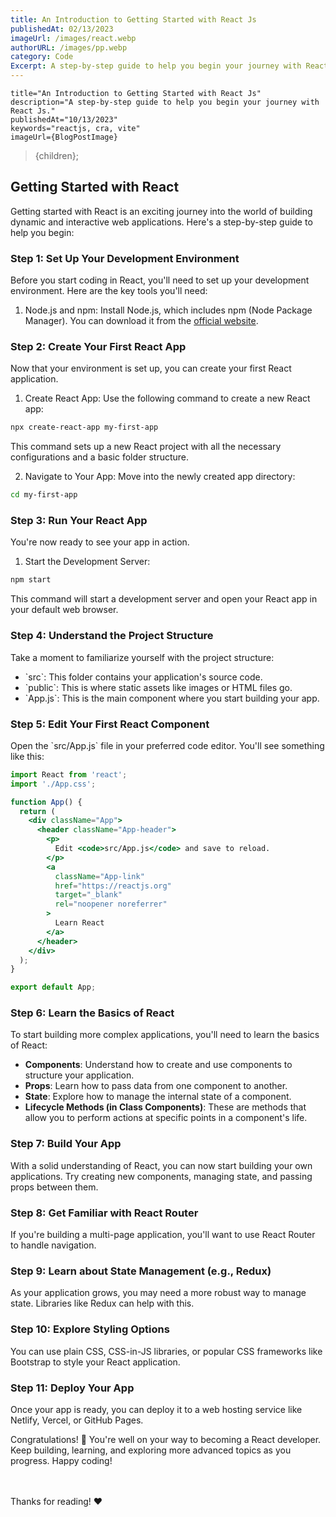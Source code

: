 ```yaml
---
title: An Introduction to Getting Started with React Js
publishedAt: 02/13/2023
imageUrl: /images/react.webp
authorURL: /images/pp.webp
category: Code
Excerpt: A step-by-step guide to help you begin your journey with React Js.
---
```



    title="An Introduction to Getting Started with React Js"
    description="A step-by-step guide to help you begin your journey with React Js."
    publishedAt="10/13/2023"
    keywords="reactjs, cra, vite"
    imageUrl={BlogPostImage}
>{children}</BlogPostLayout>;



## Getting Started with React

Getting started with React is an exciting journey into the world of building dynamic and interactive web applications. Here's a step-by-step guide to help you begin:

### Step 1: Set Up Your Development Environment

Before you start coding in React, you'll need to set up your development environment. Here are the key tools you'll need:

1. Node.js and npm: Install Node.js, which includes npm (Node Package Manager). You can download it from the [official website](https://nodejs.org/).

### Step 2: Create Your First React App

Now that your environment is set up, you can create your first React application.

1. Create React App: Use the following command to create a new React app:

```bash
npx create-react-app my-first-app
```
This command sets up a new React project with all the necessary configurations and a basic folder structure.

2. Navigate to Your App: Move into the newly created app directory:

```bash
cd my-first-app
```
### Step 3: Run Your React App

You're now ready to see your app in action.

1. Start the Development Server:

```bash
npm start
```

This command will start a development server and open your React app in your default web browser.

### Step 4: Understand the Project Structure

Take a moment to familiarize yourself with the project structure:

- \`src\`: This folder contains your application's source code.
- \`public\`: This is where static assets like images or HTML files go.
- \`App.js\`: This is the main component where you start building your app.

### Step 5: Edit Your First React Component

Open the \`src/App.js\` file in your preferred code editor. You'll see something like this:

```jsx
import React from 'react';
import './App.css';

function App() {
  return (
    <div className="App">
      <header className="App-header">
        <p>
          Edit <code>src/App.js</code> and save to reload.
        </p>
        <a
          className="App-link"
          href="https://reactjs.org"
          target="_blank"
          rel="noopener noreferrer"
        >
          Learn React
        </a>
      </header>
    </div>
  );
}

export default App;
```
### Step 6: Learn the Basics of React

To start building more complex applications, you'll need to learn the basics of React:

- **Components**: Understand how to create and use components to structure your application.
- **Props**: Learn how to pass data from one component to another.
- **State**: Explore how to manage the internal state of a component.
- **Lifecycle Methods (in Class Components)**: These are methods that allow you to perform actions at specific points in a component's life.

### Step 7: Build Your App

With a solid understanding of React, you can now start building your own applications. Try creating new components, managing state, and passing props between them.

### Step 8: Get Familiar with React Router

If you're building a multi-page application, you'll want to use React Router to handle navigation.

### Step 9: Learn about State Management (e.g., Redux)

As your application grows, you may need a more robust way to manage state. Libraries like Redux can help with this.

### Step 10: Explore Styling Options

You can use plain CSS, CSS-in-JS libraries, or popular CSS frameworks like Bootstrap to style your React application.

### Step 11: Deploy Your App

Once your app is ready, you can deploy it to a web hosting service like Netlify, Vercel, or GitHub Pages.

Congratulations! 🥳 You're well on your way to becoming a React developer. Keep building, learning, and exploring more advanced topics as you progress. Happy coding!


<br/><br/>
Thanks for reading! ❤️